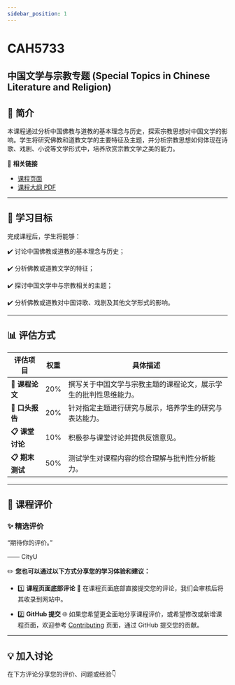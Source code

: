 ```yaml
---
sidebar_position: 1
---
```


# CAH5733
## 中国文学与宗教专题 (Special Topics in Chinese Literature and Religion)

## **📘 简介**
本课程通过分析中国佛教与道教的基本理念与历史，探索宗教思想对中国文学的影响。学生将研究佛教和道教文学的主要特征及主题，并分析宗教思想如何体现在诗歌、戏剧、小说等文学形式中，培养欣赏宗教文学之美的能力。

🔗 **相关链接**
- [课程页面](https://www.cityu.edu.hk/catalogue/pg/202425/course/CAH5733.htm)
- [课程大纲 PDF](https://www.cityu.edu.hk/catalogue/pg/202425/course/CAH5733.pdf)

---

## **🎯 学习目标**

完成课程后，学生将能够：

✔️ 讨论中国佛教或道教的基本理念与历史；

✔️ 分析佛教或道教文学的特征；

✔️ 探讨中国文学中与宗教相关的主题；

✔️ 分析佛教或道教对中国诗歌、戏剧及其他文学形式的影响。

---

## **📊 评估方式**

| **评估项目**            | **权重** | **具体描述**                                                                                       |
|------------------------|---------|---------------------------------------------------------------------------------------------------|
| **📂 课程论文**         | 20%     | 撰写关于中国文学与宗教主题的课程论文，展示学生的批判性思维能力。                                           |
| **📂 口头报告**         | 20%     | 针对指定主题进行研究与展示，培养学生的研究与表达能力。                                                  |
| **📋 课堂讨论**         | 10%     | 积极参与课堂讨论并提供反馈意见。                                                                     |
| **📋 期末测试**         | 50%     | 测试学生对课程内容的综合理解与批判性分析能力。                                                         |

---

## **💬 课程评价**

### ✨ **精选评价**
<div className={commentStyles.commentBox}>
    <p className={commentStyles.commentText}>
        “期待你的评价。”
    </p>
    <p className={commentStyles.commentAuthor}>—— CityU</p>
</div>

✏️ **您也可以通过以下方式分享您的学习体验和建议：**

- 1️⃣ **课程页面底部评论**
💬 在课程页面底部直接提交您的评论，我们会审核后将其收录到网站中。

- 2️⃣ **GitHub 提交**
🌐 如果您希望更全面地分享课程评价，或希望修改或新增课程页面，欢迎参考 [Contributing](https://penjc.github.io/CityU/contributing) 页面，通过 GitHub 提交您的贡献。

---

## **💡 加入讨论**

在下方评论分享您的评价、问题或经验👇
<Utterances />
